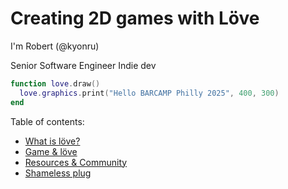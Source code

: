 # Creating 2D games with Löve

I'm Robert (@kyonru)

<span class="line-through">Senior Software Engineer</span> Indie dev


```lua
function love.draw()
  love.graphics.print("Hello BARCAMP Philly 2025", 400, 300)
end
```

Table of contents:

- [What is löve?](/scrollycoding)
- [Game & löve](/slides)
- [Resources & Community](/resources)
- [Shameless plug](/shameless-plug)
